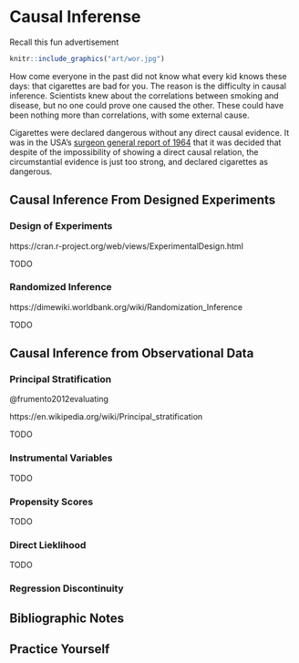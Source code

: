 # Causal Inferense {#causality}

Recall this fun advertisement
```r
knitr::include_graphics("art/wor.jpg")
```

How come everyone in the past did not know what every kid knows these days: that cigarettes are bad for you.
The reason is the difficulty in causal inference. 
Scientists knew about the correlations between smoking and disease, but no one could prove one caused the other. These could have been nothing more than correlations, with some external cause. 

Cigarettes were declared dangerous without any direct causal evidence. 
It was in the USA's [surgeon general report of 1964](https://profiles.nlm.nih.gov/ps/retrieve/Narrative/NN/p-nid/60) that it was decided that despite of the impossibility of showing a direct causal relation, the circumstantial evidence is just too strong, and declared cigarettes as dangerous. 

## Causal Inference From Designed Experiments


### Design of Experiments
https://cran.r-project.org/web/views/ExperimentalDesign.html

TODO

### Randomized Inference
https://dimewiki.worldbank.org/wiki/Randomization_Inference

TODO

## Causal Inference from Observational Data

### Principal Stratification

@frumento2012evaluating

https://en.wikipedia.org/wiki/Principal_stratification

TODO


### Instrumental Variables
TODO

### Propensity Scores
TODO

### Direct Lieklihood
TODO

### Regression Discontinuity

## Bibliographic Notes



## Practice Yourself
